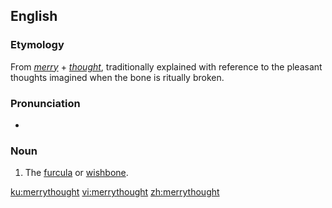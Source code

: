 ==English==

===Etymology===
From ''[[merry]]'' + ''[[thought]]'', traditionally explained with reference to the pleasant thoughts imagined when the bone is ritually broken.

===Pronunciation===
* {{IPA|/ˈmɛɹɪθɔːt/|lang=en}}

===Noun===
{{en-noun}}

# The [[furcula]] or [[wishbone]].

[[ku:merrythought]]
[[vi:merrythought]]
[[zh:merrythought]]